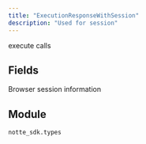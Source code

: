 ```yaml
---
title: "ExecutionResponseWithSession"
description: "Used for session"
---
```


execute calls

## Fields

<ParamField path="action" type="UnionType[FormFillAction, GotoAction, GotoNewTabAction, SwitchTabAction, GoBackAction, GoForwardAction, ReloadAction, WaitAction, PressKeyAction, ScrollUpAction, ScrollDownAction, CaptchaSolveAction, HelpAction, SolveCaptchaAction, CompletionAction, ScrapeAction, EmailReadAction, SmsReadAction, ClickAction, FillAction, MultiFactorFillAction, FallbackFillAction, CheckAction, SelectDropdownOptionAction, UploadFileAction, DownloadFileAction]" required>
</ParamField>

<ParamField path="success" type="bool" required>
</ParamField>

<ParamField path="message" type="str" required>
</ParamField>

<ParamField path="data" type="UnionType[DataSpace, None]">
</ParamField>

<ParamField path="exception" type="UnionType[NotteBaseError, Exception, None]">
</ParamField>

<ParamField path="session" type="SessionResponse" required>
  Browser session information
</ParamField>


## Module

`notte_sdk.types`
